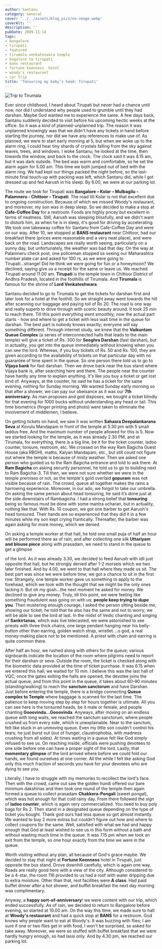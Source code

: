 ```yaml
---
author: Santanu
category: General
cover: '../../assets/blog_pics/no-image.webp'
coverAlt: ''
description: ''
pubDate: 2009-11-14
tags:
- bangalore
- tirupati
- featured
- tirumala venkateswara temple
- bagalore to tirupati
- bans restaurant
- fortune keenness  hotel
- woody's restaurant
- car trip
title: 'Tonsuring my baby’s head: Tirupati'
---
```



<Image src={pic1} alt="Trip to Tirumala"/>

Ever since childhood, I heard about Tirupati but never had a chance until now, nor did I understand why people used to grumble until they had darshan. Maybe God wanted me to experience the same. A few days back, Santanu suddenly decided to visit before his upcoming hectic weeks at the office. So it was a kind of planned-unplanned trip. The reason it was unplanned knowingly was that we didn't have any tickets in hand before starting the journey, nor did we have any references to make use of. As planned, we were to start early morning at 5, but when we woke up to the alarm ring, I could hear tiny shards of crystals falling from the sky against leaves, trees, and windows. I woke Santanu; he looked at the time, then towards the window, and back to the clock. The clock said it was 4.15 am, but it was dark outside. The bed was warm and comfortable, so he set the alarm again for 5.00 am. This time we both jumped out of bed with the alarm ring. We had kept our things packed the night before, so the last-minute final touch-up with packing was left, which Santanu did, while I got dressed up and fed Aarush in his sleep. By 6.00, we were at our parking lot.

The route we took for Tirupati was **Bangalore – Kolar – Mulbagilu - Palamneru - Chittoor – Tirupati**. The road till Kolar is not that excellent due to ongoing construction. Because of which we missed Woody's restaurant, and moreover, my son was in deep sleep. So we decided to make a stop at **Cafe-Coffee Day** for a restroom. Foods are highly pricey but excellent in terms of neatness. Still, Aarush was sleeping blissfully, and we didn't want to disturb him, as when he is in sleep, it's good for driving by accelerating. We took one takeaway coffee for Santanu from Cafe-Coffee Day and were on our way. After 10, we stopped at **BANS restaurant** near Chittoor, had our breakfast there (prices were reasonable and a very neat place), and were back on the road. Landscapes are really worth seeing, particularly on a sunny day, but unfortunately, the weather was bad that day. On the way at Palamneru check post, one policeman stopped us seeing our Maharashtra number plate car and asked for 100 rs, as we were going to Tirupati...strange! Did he think we were going for fun or a honeymoon? We declined, saying give us a receipt for the same or leave us. We reached Tirupati around 11.00 am. **Tirupati** is the temple town in Chittoor District of Andhra Pradesh, located in the foothills of Tirumala. And **Tirumala** is famous for the shrine of **Lord Venkateshwara**.

Santanu decided to go to Tirumala to get the tickets for darshan first and later look for a hotel at the foothill. So we straight away went towards the hill after scanning our baggage and paying toll of Rs 20. The road is one way and really superb to drive through with scenic beauty around. It took 25 min to reach there. Till this point everything went smoothly; now the actual part starts - how and where to get a ticket with less wait time in the queue for darshan. The best part is nobody knows exactly; everyone will say something different. Through internet study, we knew that the **Vaikuntam Queue Complex** (a series of interconnected halls that leads to the main temple) will give a ticket of Rs. 300 for **Seeghra Darshan** (fast darshan), but in actuality, you get into the queue immediately without knowing when you can see the lord. Whereas, if you buy tickets of Rs. 50 and Rs. 100, they are given according to the availability of tickets on that particular day with no guarantee of time spent in the queue. So one person there told us to go to **Vijaya bank** for fast darshan. Then we drove back near the bus stand where Vijaya bank is, after searching here and there. The people near the counter have hardly any time to explain anything. It's like you buy a ticket or get lost kind of. Anyways, at the counter, he said he has a ticket for the same evening, nothing for Sunday morning. We wanted Sunday early morning so that after a shower, we can pay our obeisance as it was our **7th anniversary**. As man proposes and god disposes, we bought a ticket blindly for that evening for 1000 bucks without understanding any head or tail. This time biometrics (finger printing and photo) were taken to eliminate the involvement of middlemen, I believe.

On getting tickets on hand, we saw it was written **Sahasra Deepalankarana Seva** at Kovulu Mandapam in front of the temple at 5.30 pm with 5 small laddus free. And the maximum number of people allowed for this is 5. Now we started looking for the temple, as it was already 2.30 PM, and at Tirumala, for everything, there is a big line, be it for the ticket counter, ladoo counter, tonsure, restroom, etc. We crossed on the way Ram Bagicha Guest House (aka RBGH), maths, Kalyan Mandapam, etc., but still could not figure out where the temple is because of misty weather. Then we asked one person who guided us to the Ram Bagicha entrance and told to ask there. At **Ram Bagicha** on asking security personnel, he told us to go to building next to Ram Bagicha-3. Till then, we were not sure whether we were in the temple premises or not, as the temple's gold overlaid **gopuram** was not visible because of rain. The crowd, queue all together makes the rains a harrowing experience. Moreover, in our ado, we forgot to take our umbrella. On asking the same person about head tonsuring, he said it’s done just at the side downstairs of Rambagicha. I had a strong belief that **tonsuring** being so famous must be done with some mantra ucharan, but in actuality, nothing like that. With Rs. 10 coupon, we got one barber to get Aarush's head tonsured. Their hands are so experienced that they did it in a few minutes while my son kept crying frantically. Thereafter, the barber was again asking for more money, which we denied.

On asking a temple worker at that hall, he told one small puja of half an hour will be performed there as of rain, and after collecting one silk **Uttariyam and blouse piece** along with prasadam, we need to stand in the queue to get a glimpse

 of the lord. As it was already 3.30, we decided to feed Aarush with idli just opposite that hall, but he strongly denied after 1-2 morsels which we two later finished. And by 4.00, we went to that hall where they made us sit. The best part was since we were before time; we got a chance to sit in the first row. Strangely, one temple worker gave us something to apply to the forehead, which we took with the thought that we might be the only ones lacking it. But oh my gosh...the next moment he asked for money. We declined to give any money. Truly, till this point, we were feeling like something fraudulent was going on with us; **people keep trying to dupe you**. Then mustering enough courage, I asked the person sitting beside me, showing our ticket; he told that he also has the same and not to worry; we will be able to see the lord at last. In the midst of Vedic chanting and singing of **Sankirtanas**, which was live telecasted, we were astonished to see priests with three thick chains, one large pendant hanging near his belly-button other than earring, golden watch strap, wristlet....o god, a real money-making place not to be mentioned. A priest with chain and earring is quite common there.

After half an hour, we rushed along with others for the queue; various signboards indicate the location of the room where pilgrims need to report for their darshan or seva. Outside the room, the ticket is checked along with the biometric data provided at the time of ticket purchase. It was 6.15 when we entered this hall; we waited for 10 min. I believe this was the last hall of VQC; once the gates exiting the halls are opened, the devotee joins the actual queue, and from this point in the queue, it takes about 60–90 minutes (standing/walking) to reach the **sanctum sanctorum** and have Darshan. Just before entering the temple, there is a bridge connecting **Queue complex to Temple** where baggage is scanned for the last time. The patience to keep moving step by step for hours together is ultimate. All you can see here is the tonsured heads, be it male or female, and people chanting **Gooovinda...Gooovinda**. Anyways, after moving on an endless queue with long waits, we reached the sanctum sanctorum, where people crushed us from every side, which is unexplainable. Near to the sanctum, felt like stuck in an unmoving queue. Even my little son couldn't control his tears; he just burst out (out of hunger, claustrophobia, with madness crushing from all sides). At times waiting in a queue felt like God simply refused to see us. On reaching inside, officials were pushing devotees to one side before one can have a proper sight of the lord. Lastly, that **momentary glimpse** of the lord arrived where before we could fold our hands, we found ourselves at one corner. All the while I felt like asking God only this much fraction of seconds you have for your devotees who are dying to see you.

Literally, I have to struggle with my memories to recollect the lord's face. Then with the crowd, came out saw the golden hundi offered our bare minimum dakshinas and then took one round of the temple then again formed a queue to collect prasadam **Chakkera-Pongali** (sweet pongal), which was hot enough for that cold rainy day. From there followed the sign of **ladoo counter**, which is again very commercialized. You need to buy poly bags for Rs 2. Then stand in a designated queue depending on the type of ticket you bought. Thank god ours had less queue so got almost instantly. We wanted to buy 2 more extras but couldn't figure out how and where to collect coupons for the same. Well, satisfied with what we had and happy enough that God at least wished to see us in this form without a bath and without wasting much time in the queue. It was 7.15 pm when we took an exit from the temple, so one hour exactly from the time we were in the queue.

Worth visiting without any plan, all because of God's grace maybe. We decided to stay that night at **Fortune Keenness** hotel in Tirupati, just opposite the bus stand. Drove downhill carefully, which is again one way. Roads are really good here with a view of the city. Although considered to be a 4-star, the room 116 provided to us had a roof with water dripping due to extra moisture. Other than that, rest facilities were **A class**. Had paid buffet dinner after a hot shower, and buffet breakfast the next day morning was complimentary.

Anyway, a **happy sort-of-anniversary**! we were content with our trip, which ended successfully. As of rain, we decided to return to Bangalore before evening, so started at 10.00 am. On the way this time, we made sure to halt at **Woody's restaurant** and had a quick stop at **BANS** for a restroom. God knows why people want to eat at Woody's. It was buzzing with flies; I am sure if one or two flies get in with food, I won't be surprised, so asked for take away. Moreover, we were so stuffed with buffet breakfast that we were hardly hungry enough, so had lassi only. And by 4.30 pm, we reached our parking lot.